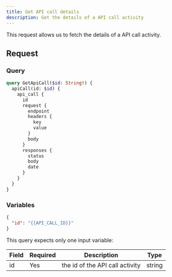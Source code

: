 ```yaml
---
title: Get API call details
description: Get the details of a API call activity
---
```


This request allows us to fetch the details of a API call activity.

## Request

### Query

```graphql
query GetApiCall($id: String!) {
  apiCall(id: $id) {
    api_call {
      id
      request {
        endpoint
        headers {
          key
          value
        }
        body
      }
      responses {
        status
        body
        date
      }
    }
  }
}
```

### Variables

```json
{
  "id": "{{API_CALL_ID}}"
}
```

This query expects only one input variable:

<div className="table-wrapper">
  <table>
    <thead>
      <tr>
        <th>Field</th>
        <th>Required</th>
        <th>Description</th>
        <th>Type</th>
      </tr>
    </thead>
    <tbody>
      <tr>
        <td>id</td>
        <td>Yes</td>
        <td>the id of the API call activity</td>
        <td>string</td>
      </tr>
    </tbody>
  </table>
</div>
